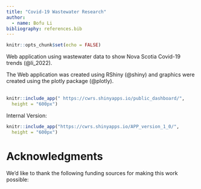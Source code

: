---
title: "Covid-19 Wastewater Research"
author: 
  - name: Bofu Li
bibliography: references.bib
---

```{r setup, include=FALSE}
knitr::opts_chunk$set(echo = FALSE)
```

Web application using wastewater data to show Nova Scotia Covid-19 trends (@li_2022).

The Web application was created using RShiny (@shiny) and graphics were created using the plotly package (@plotly).  
<br>


```{r, echo= FALSE, layout="l-page", fig.cap = "Link to Live Site: https://cwrs.shinyapps.io/public_dashboard/" }
knitr::include_app(" https://cwrs.shinyapps.io/public_dashboard/",
  height = "600px")
```


Internal Version:

```{r, echo= FALSE, layout="l-page", fig.cap = "Link to Live Site: https://cwrs.shinyapps.io/APP_version_1_0/" }
knitr::include_app("https://cwrs.shinyapps.io/APP_version_1_0/",
  height = "600px")
```








# Acknowledgments {.appendix}

We'd like to thank the following funding sources for making this work possible: 
